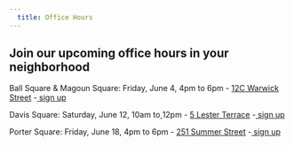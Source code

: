 ```yaml
---
  title: Office Hours
---
```


## Join our upcoming office hours in your neighborhood

Ball Square & Magoun Square: Friday, June 4, 4pm to 6pm - [12C Warwick Street](https://www.google.com/maps/place/12+Warwick+St,+Somerville,+MA+02145/@42.3943874,-71.1122023,17z/data=!3m1!4b1!4m5!3m4!1s0x89e3772608200fe1:0xbd3d6decd2c27a4a!8m2!3d42.3943874!4d-71.1100136) -[  sign up](https://hs-7055275.t.hubspotstarter-hq.net/e2t/tc/VWwMZJ3pQJRvW4wQyM78PcGMRW4bWRWk4s0ZfMN9k7Mb93lGnpV1-WJV7CgBH4V7cZws90VGc4W9346xq8WYjtkW3hxcFH2s7GqRW9d03mN6RsDXPVNMDNf15PxS2W3sV-n58fHGhSV7xrHY4PNVC7W1q_cpJ262m2dW2ssCQc2stXZ0W2RSTRx44b503VVnSP06HtsMzW9jjn5C2vz9qvW1YDvSw8xgcPqW1-5BBd2zPC-BN3y5H4Mp-99KW4sk6ym4SL3zQW2BQlN23xXndhW28QMNS5jrT2dW2Qqxfq32Y5KzW2Kn6kb8q48PLW7Y_vDc61RGx-W6wsc7H3lTMflW8CM1y51mn_w6W1ptcxn8CsGB2W2-4wn34YPJZdW3pm2qR7jWKFD3gJD1)

Davis Square: Saturday, June 12, 10am to[  ](https://www.google.com/maps/search/12pm+-+5+Lester+Terrace?entry=gmail&source=g)12pm - [5 Lester Terrace](https://www.google.com/maps/place/5+Lester+Terrace,+Somerville,+MA+02144/@42.3969994,-71.1271034,17z/data=!3m1!4b1!4m5!3m4!1s0x89e3771ecd133c09:0x81e5cff9597a00fa!8m2!3d42.3969994!4d-71.1249147) -[  sign up](https://hs-7055275.t.hubspotstarter-hq.net/e2t/tc/VWwMZJ3pQJRvW4wQyM78PcGMRW4bWRWk4s0ZfMN9k7Mb93lGnpV1-WJV7CgBchW8ngsR07kTJXjW4D1DFq3xV-B8W1XZQc33kY5NkW5gmk821W1JjmN2cj7Xczx2BSN2T3rm4xS60sW363S5Z3082qLW1g7Ny97nJyCbLVWmTk7bbCW5jDcbm8CtktvW78rFGP3gpbj1W6swyN61bv1j2W1kTpBY7cnQZyW3dr1v94YrdSvW7d1GxZ5pM1JWW1-t_7m6h4xygW1296WL8d2ZngW34Cxz19d4BF1W1vmz0K98d2n5VCXymd4VYd7PW5vvwHd1PN9szW7LPSQV8lkT9ZW5FBDYS6tpfWVV3cpCl8kWF2wW2DCYc613KbnrW5qbT2F19-nRT2rd1)

Porter Square: Friday, June 18, 4pm to 6pm - [251 Summer Street](https://www.google.com/maps/place/251+Summer+St,+Somerville,+MA+02143/@42.3902038,-71.1151384,17z/data=!3m1!4b1!4m5!3m4!1s0x89e37724cd59479f:0x3337e18cd2d220e7!8m2!3d42.3902038!4d-71.1129497) -[  sign up](https://hs-7055275.t.hubspotstarter-hq.net/e2t/tc/VWwMZJ3pQJRvW4wQyM78PcGMRW4bWRWk4s0ZfMN9k7Mb93lGnpV1-WJV7CgTKqW8pLl4b2BLbzRN4KxNz2DXxWQW6X405L3fCpLSW8YNPQG8P-XhCW1SLCMK19v5zFW39r43y3167zrVt1MJx1nX3HLW4dMcvg3z94RRW782ZmQ5zTd8jW4DrpBY3mhgB3W5sCyyQ47BNCRW4HZ5J-9lrlDmW2BP_YD5dpBZfN50NW1Ntr_QhVhHrbx5gD7WZW6ld_sm7N4kwXW1x_bRx38gxNlV734YW7tbH2CW5FXvYz6P4B2mV87syn368rK4W2WN1w63mv8XKN3Cc8SJtwbSLMp3fyWPsNFcW9gKq_L20ksHYVD9bC16FTyrBW3PwNRf5FdnJV3m8r1)

